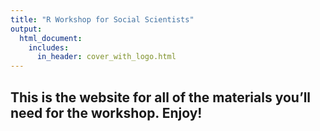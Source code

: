 ```yaml
---
title: "R Workshop for Social Scientists"
output:
  html_document:
    includes:
      in_header: cover_with_logo.html
---
```


## This is the website for all of the materials you'll need for the workshop. Enjoy!